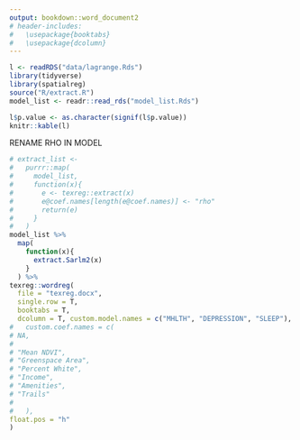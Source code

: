 ```yaml
---
output: bookdown::word_document2
# header-includes:
#   \usepackage{booktabs}
#   \usepackage{dcolumn}  
---
```


```r
l <- readRDS("data/lagrange.Rds")
library(tidyverse)
library(spatialreg)
source("R/extract.R")
model_list <- readr::read_rds("model_list.Rds")
```

```r
l$p.value <- as.character(signif(l$p.value))
knitr::kable(l)
```

RENAME RHO IN MODEL
```r
# extract_list <-
#   purrr::map(
#     model_list,
#     function(x){
#       e <- texreg::extract(x)
#       e@coef.names[length(e@coef.names)] <- "rho"
#       return(e)
#     }
#   )
model_list %>% 
  map(
    function(x){
      extract.Sarlm2(x)
    }
  ) %>% 
texreg::wordreg(
  file = "texreg.docx",
  single.row = T,
  booktabs = T,
  dcolumn = T, custom.model.names = c("MHLTH", "DEPRESSION", "SLEEP"),
#   custom.coef.names = c(
# NA,
# 
# "Mean NDVI",
# "Greenspace Area",
# "Percent White",
# "Income",
# "Amenities",
# "Trails"
# 
#   ), 
float.pos = "h"
)

```





<!-- \begin{table} -->
<!-- \begin{center} -->
<!-- \begin{tabular}{l D{)}{)}{9)3} D{)}{)}{9)3} D{)}{)}{9)3}} -->
<!-- \toprule -->
<!--  & \multicolumn{1}{c}{MHLTH} & \multicolumn{1}{c}{DEPRESSION} & \multicolumn{1}{c}{SLEEP} \\ -->
<!-- \midrule -->
<!-- (Intercept)         & 10.15 \; (1.73)^{***} & 9.58 \; (2.12)^{***} & 14.45 \; (2.19)^{***} \\ -->
<!-- $\rho$              & 0.59 \; (0.08)^{***}  & 0.62 \; (0.08)^{***} & 0.78 \; (0.05)^{***}  \\ -->
<!-- Mean NDVI           & 0.87 \; (2.53)        & 1.69 \; (2.21)       & -1.38 \; (2.60)       \\ -->
<!-- Greenspace Area     & 0.29 \; (0.32)        & 0.21 \; (0.28)       & 0.74 \; (0.33)^{*}    \\ -->
<!-- Percent White       & -4.48 \; (1.11)^{***} & -0.57 \; (0.97)      & -6.98 \; (1.15)^{***} \\ -->
<!-- Income              & -4.64 \; (1.16)^{***} & -2.92 \; (1.01)^{**} & -5.71 \; (1.19)^{***} \\ -->
<!-- Amenities           & -0.00 \; (0.01)       & -0.00 \; (0.01)      & -0.02 \; (0.01)^{*}   \\ -->
<!-- Trails              & -0.18 \; (0.56)       & -0.26 \; (0.49)      & -0.28 \; (0.58)       \\ -->
<!-- \midrule -->
<!-- Num. obs.           & 151                   & 151                  & 151                   \\ -->
<!-- Parameters          & 9                     & 9                    & 9                     \\ -->
<!-- Log Likelihood      & -263.91               & -244.48              & -274.50               \\ -->
<!-- AIC (Linear model)  & 584.95                & 550.63               & 670.83                \\ -->
<!-- AIC (Spatial model) & 545.82                & 506.96               & 567.00                \\ -->
<!-- LR test: statistic  & 41.13                 & 45.67                & 105.82                \\ -->
<!-- LR test: p-value    & 0.00                  & 0.00                 & 0.00                  \\ -->
<!-- \bottomrule -->
<!-- \multicolumn{4}{l}{\scriptsize{$^{***}p<0.001$; $^{**}p<0.01$; $^{*}p<0.05$}} -->
<!-- \end{tabular} -->
<!-- \caption{Statistical models} -->
<!-- \label{table:coefficients} -->
<!-- \end{center} -->
<!-- \end{table} -->

